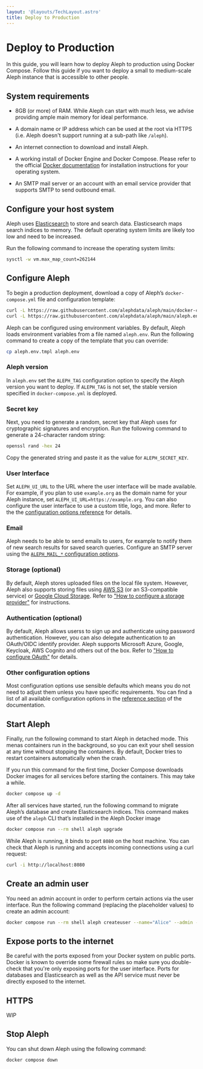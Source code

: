 ```yaml
---
layout: '@layouts/TechLayout.astro'
title: Deploy to Production
---
```


# Deploy to Production

<p class="lead">In this guide, you will learn how to deploy Aleph to production using Docker Compose. Follow this guide if you want to deploy a small to medium-scale Aleph instance that is accessible to other people.</p>

## System requirements

* 8GB (or more) of RAM. While Aleph can start with much less, we advise providing ample main memory for ideal performance.

* A domain name or IP address which can be used at the root via HTTPS (i.e. Aleph doesn't support running at a sub-path like `/aleph`).

* An internet connection to download and install Aleph.

* A working install of Docker Engine and Docker Compose. Please refer to the official [Docker documentation](https://docs.docker.com/engine/install/#server) for installation instructions for your operating system.

* An SMTP mail server or an account with an email service provider that supports SMTP to send outbound email.

## Configure your host system

Aleph uses [Elasticsearch](https://www.elastic.co/elasticsearch/) to store and search data. Elasticsearch maps search indices to memory. The default operating system limits are likely too low and need to be increased.

Run the following command to increase the operating system limits:

```sh
sysctl -w vm.max_map_count=262144
```

## Configure Aleph

To begin a production deployment, download a copy of Aleph’s `docker-compose.yml` file and configuration template:

```sh
curl -L https://raw.githubusercontent.com/alephdata/aleph/main/docker-compose.yml > docker-compose.yml
curl -L https://raw.githubusercontent.com/alephdata/aleph/main/aleph.env.tmpl > aleph.env.tmpl
```

Aleph can be configured using environment variables. By default, Aleph loads environment variables from a file named `aleph.env`. Run the following command to create a copy of the template that you can override:

```sh
cp aleph.env.tmpl aleph.env
```

### Aleph version

In `aleph.env` set the `ALEPH_TAG` configuration option to specify the Aleph version you want to deploy. If `ALEPH_TAG` is not set, the stable version specified in `docker-compose.yml` is deployed.

### Secret key

Next, you need to generate a random, secret key that Aleph uses for cryptographic signatures and encryption. Run the following command to generate a 24-character random string:

```sh
openssl rand -hex 24
```

Copy the generated string and paste it as the value for `ALEPH_SECRET_KEY`.

### User Interface

Set `ALEPH_UI_URL` to the URL where the user interface will be made available. For example, if you plan to use `example.org` as the domain name for your Aleph instance, set `ALEPH_UI_URL=https://example.org`. You can also configure the user interface to use a custom title, logo, and more. Refer to the the [configuration options reference](/devs-admins/reference/configuration-options#user-interface) for details.

### Email

Aleph needs to be able to send emails to users, for example to notify them of new search results for saved search queries. Configure an SMTP server using the [`ALEPH_MAIL_*` configuration options](/devs-admins/reference/configuration-options#email).

### Storage (optional)

By default, Aleph stores uploaded files on the local file system. However, Aleph also supports storing files using [AWS S3](https://aws.amazon.com/s3/) (or an S3-compatible service) or [Google Cloud Storage](https://cloud.google.com/storage/). Refer to ["How to configure a storage provider"](/devs-admins/how-to/operations/blob-storage) for instructions.

### Authentication (optional)

By default, Aleph allows userss to sign up and authenticate using password authentication. However, you can also delegate authentication to an OAuth/OIDC identify provider. Aleph supports Microsoft Azure, Google, Keycloak, AWS Cognito and others out of the box. Refer to ["How to configure OAuth"](/devs-admins/how-to/operations/oauth) for details.

### Other configuration options

Most configuration options use sensible defaults which means you do not need to adjust them unless you have specific requirements. You can find a list of all available configuration options in the [reference section](/devs-admins/reference/configuration-options) of the documentation.

## Start Aleph

Finally, run the following command to start Aleph in detached mode. This menas containers run in the background, so you can exit your shell session at any time without stopping the containers. By default, Docker tries to restart containers automatically when the crash.

If you run this command for the first time, Docker Compose downloads Docker images for all services before starting the containers. This may take a while.

```sh
docker compose up -d
```

After all services have started, run the following command to migrate Aleph’s database and create Elasticsearch indices. This command makes use of the `aleph` CLI that’s installed in the Aleph Docker image

```sh
docker compose run --rm shell aleph upgrade
```

While Aleph is running, it binds to port `8080` on the host machine. You can check that Aleph is running and accepts incoming connections using a curl request:

```sh
curl -i http://localhost:8080
```

## Create an admin user

You need an admin account in order to perform certain actions via the user interface. Run the following command (replacing the placeholder values) to create an admin account:

```sh
docker compose run --rm shell aleph createuser --name="Alice" --admin --password="123abc" user@example.org
```

## Expose ports to the internet

<Callout theme="danger">
  Be careful with the ports exposed from your Docker system on public ports. Docker is known to override some firewall rules so make sure you double-check that you're only exposing ports for the user interface. Ports for databases and Elasticsearch as well as the API service must never be directly exposed to the internet.
</Callout>

## HTTPS

WIP

## Stop Aleph

You can shut down Aleph using the following command:

```sh
docker compose down
```
